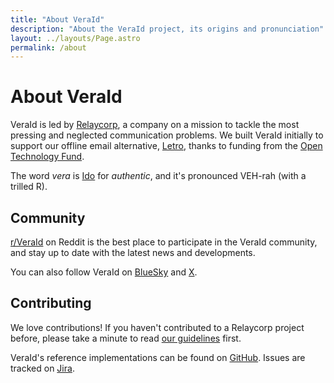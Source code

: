 ```yaml
---
title: "About VeraId"
description: "About the VeraId project, its origins and pronunciation"
layout: ../layouts/Page.astro
permalink: /about
---
```


# About VeraId

VeraId is led by [Relaycorp](https://relaycorp.tech/), a company on a mission to tackle the most pressing and neglected communication problems. We built VeraId initially to support our offline email alternative, [Letro](https://letro.app/en/), thanks to funding from the [Open Technology Fund](https://www.opentech.fund/projects-we-support/supported-projects/awala/).

The word _vera_ is [Ido](https://www.idolinguo.org.uk/general.htm) for _authentic_, and it's pronounced VEH-rah (with a trilled R).

## Community

[r/VeraId](https://www.reddit.com/r/VeraId/) on Reddit is the best place to participate in the VeraId community, and stay up to date with the latest news and developments.

You can also follow VeraId on [BlueSky](https://bsky.app/profile/veraid.net) and [X](https://x.com/CheVeraId).

## Contributing

We love contributions! If you haven't contributed to a Relaycorp project before, please take a minute to read [our guidelines](https://github.com/relaycorp/.github/blob/master/CONTRIBUTING.md) first.

VeraId's reference implementations can be found on [GitHub](https://github.com/topics/veraid).
Issues are tracked on [Jira](https://relaycorp.atlassian.net/jira/projects?projectCategoryId=10002).
